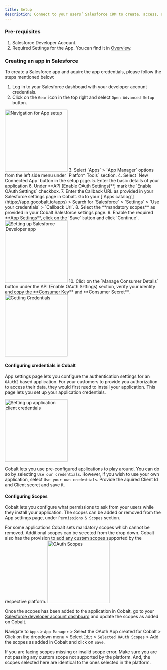 ```yaml
---
title: Setup
description: Connect to your users’ Salesforce CRM to create, access, and update records in their Salesforce account.
---
```


### Pre-requisites

1. Salesforce Developer Account.
2. Required Settings for the App. You can find it in [Overview](https://docs.gocobalt.io/resources/integration-providers/salesforce_overview#required-settings).

### Creating an app in Salesforce

To create a Salesforce app and aquire the app credentials, please follow the steps mentioned below:

1. Log in to your Salesforce dashboard with your developer account credentials.
2. Click on the `Gear` icon in the top right and select `Open Advanced Setup` button.
<img height="200" src="/images/Salesforce/Salesforce_navigation.png" alt="Navigation for App setup"/>
3. Select `Apps` > `App Manager` options from the left side menu under `Platform Tools` section.
4. Select `New Connected App` button in the setup page.
5. Enter the basic details of your application
6.  Under **API (Enable OAuth Settings)**, mark the `Enable OAuth Settings` checkbox.
7. Enter the Callback URL as provided in your Salesforce settings page in Cobalt. Go to your [`Apps catalog`](https://app.gocobalt.io/apps) > Search for `Salesforce` > `Settings` > `Use your credentials` > `Callback Url`.
8. Select the **mandatory scopes** as provided in your Cobalt Salesforce settings page.
9. Enable the required **App Settings**, click on the `Save` button and click `Continue`.
<img height="200" src="/images/Salesforce/Salesforce_config.png" alt="Setting up Salesforce Developer app"/>
10. Click on the `Manage Consumer Details` button under the API (Enable OAuth Settings) section, verify your identity and copy the **Consumer Key** and **Consumer Secret**.
<img height="200" src="/images/Salesforce/Salesforce_credentials.png" alt="Getting Credentials"/>

#### Configuring credentials in Cobalt
App settings page lets you configure the authentication settings for an `OAuth2` based application. For your customers to provide you authorization to access their data,
they would first need to install your application. This page lets you set up your application credentials.

<img height="200" src="/images/Salesforce/Salesforce_cobalt.png" alt="Setting up application client credentials"/>

Cobalt lets you use pre-configured applications to play around. You can do so by selecting `Use our credentials`. However, if you wish to use your own application,
select `Use your own credentials`. Provide the aquired Client Id and Client secret and save it.

#### Configuring Scopes
Cobalt lets you configure what permissions to ask from your users while they install your application. The scopes can be added or removed from the App settings page, under `Permissions & Scopes`
section. 

For some applications Cobalt sets mandatory scopes which cannot be removed. Additional scopes can be selected from the drop down. Cobalt also has the provision to add any 
custom scopes supported by the respective platform.
<img height="200" src="/images/Salesforce/Salesforce_scopes.png" alt="OAuth Scopes"/>

Once the scopes has been added to the application in Cobalt, go to your [Salesforce developer account dashboard](https://developer.salesforce.com) and update the scopes as added on Cobalt.

Navigate to  `Apps` > `App Manager` > Select the OAuth App created for Cobalt > Click on the dropdown menu > Select  `Edit` > `Selected OAuth Scopes` > Add the scopes as added in Cobalt and click on `Save`.

<Warning>
If you are facing scopes missing or invalid scope error. Make sure you are not passing any custom scope not supported by the platform. And, the scopes selected here are
identical to the ones selected in the platform.
</Warning>
